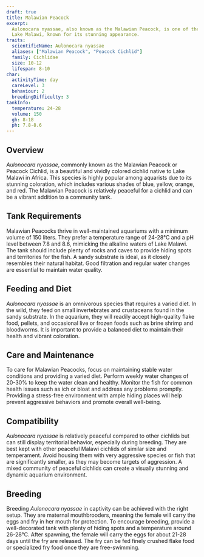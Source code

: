 ```yaml
---
draft: true
title: Malawian Peacock
excerpt:
  Aulonocara nyassae, also known as the Malawian Peacock, is one of the most popular and vividly colored cichlids from
  Lake Malawi, known for its stunning appearance.
traits:
  scientificName: Aulonocara nyassae
  aliases: ["Malawian Peacock", "Peacock Cichlid"]
  family: Cichlidae
  size: 10-12
  lifespan: 8-10
char:
  activityTime: day
  careLevel: 3
  behaviour: 2
  breedingDifficulty: 3
tankInfo:
  temperature: 24-28
  volume: 150
  gh: 8-18
  ph: 7.8-8.6
---
```


## Overview

_Aulonocara nyassae_, commonly known as the Malawian Peacock or Peacock Cichlid, is a beautiful and vividly colored
cichlid native to Lake Malawi in Africa. This species is highly popular among aquarists due to its stunning coloration,
which includes various shades of blue, yellow, orange, and red. The Malawian Peacock is relatively peaceful for a
cichlid and can be a vibrant addition to a community tank.

## Tank Requirements

Malawian Peacocks thrive in well-maintained aquariums with a minimum volume of 150 liters. They prefer a temperature
range of 24-28°C and a pH level between 7.8 and 8.6, mimicking the alkaline waters of Lake Malawi. The tank should
include plenty of rocks and caves to provide hiding spots and territories for the fish. A sandy substrate is ideal, as
it closely resembles their natural habitat. Good filtration and regular water changes are essential to maintain water
quality.

## Feeding and Diet

_Aulonocara nyassae_ is an omnivorous species that requires a varied diet. In the wild, they feed on small invertebrates
and crustaceans found in the sandy substrate. In the aquarium, they will readily accept high-quality flake food,
pellets, and occasional live or frozen foods such as brine shrimp and bloodworms. It is important to provide a balanced
diet to maintain their health and vibrant coloration.

## Care and Maintenance

To care for Malawian Peacocks, focus on maintaining stable water conditions and providing a varied diet. Perform weekly
water changes of 20-30% to keep the water clean and healthy. Monitor the fish for common health issues such as ich or
bloat and address any problems promptly. Providing a stress-free environment with ample hiding places will help prevent
aggressive behaviors and promote overall well-being.

## Compatibility

_Aulonocara nyassae_ is relatively peaceful compared to other cichlids but can still display territorial behavior,
especially during breeding. They are best kept with other peaceful Malawi cichlids of similar size and temperament.
Avoid housing them with very aggressive species or fish that are significantly smaller, as they may become targets of
aggression. A mixed community of peaceful cichlids can create a visually stunning and dynamic aquarium environment.

## Breeding

Breeding _Aulonocara nyassae_ in captivity can be achieved with the right setup. They are maternal mouthbrooders,
meaning the female will carry the eggs and fry in her mouth for protection. To encourage breeding, provide a
well-decorated tank with plenty of hiding spots and a temperature around 26-28°C. After spawning, the female will carry
the eggs for about 21-28 days until the fry are released. The fry can be fed finely crushed flake food or specialized
fry food once they are free-swimming.

